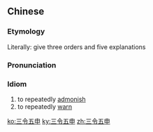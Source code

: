 ==Chinese==
{{zh-forms}}

===Etymology===
Literally: give three orders and five explanations

===Pronunciation===
{{zh-pron
|m=sānlìngwǔshēn
|mn=sam-lēng-ngó͘-sin
|cat=id
}}

===Idiom===
{{zh-idiom}}

# to repeatedly [[admonish]]
# to repeatedly [[warn]]
#: {{zh-x|儘管 你 '''三令五申'''，有 許多 員工 就是{shi} 不 肯 照辦。|No matter how much you '''warn and admonish''' them, there are many employees who just aren't willing to do as they are told.}}

[[ko:三令五申]]
[[ky:三令五申]]
[[zh:三令五申]]